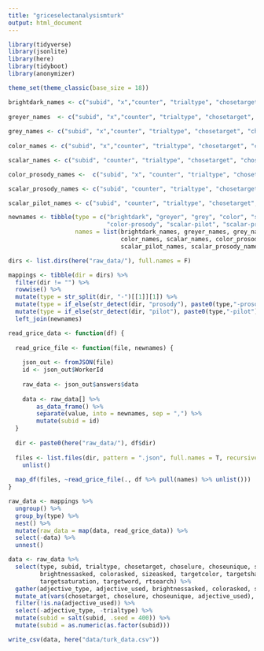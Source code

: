 ```yaml
---
title: "griceselectanalysismturk"
output: html_document
---
```


```r
library(tidyverse)
library(jsonlite)
library(here)
library(tidyboot)
library(anonymizer)

theme_set(theme_classic(base_size = 18))
```

```r
 
brightdark_names <- c("subid", "x","counter", "trialtype", "chosetarget", "choselure", "targetname","chosename", "brightnessasked", "searchtype","choseunique", "targetshape", "targetcolor", "targetsaturation","targetword", "distractorshape1", "distractorshape2", "distractorcolor1", "distractorcolor2", "date", "timestamp", "rtsearch", "targetpos", "lurepos", "obj1shape","obj1color","obj1saturation","obj2shape","obj2color","obj2saturation","obj3shape","obj3color","obj3saturation")
  
greyer_names  <- c("subid", "x","counter", "trialtype", "chosetarget", "choselure", "targetname","chosename", "brightnessasked", "descriptor","searchtype","choseunique", "targetshape", "targetcolor", "targetsaturation","targetword", "distractorshape1",  "date", "timestamp", "rtsearch", "targetpos", "lurepos", "obj1shape","obj1color","obj1saturation","obj2shape","obj2color","obj2saturation","obj3shape","obj3color","obj3saturation")
  
grey_names <- c("subid", "x","counter", "trialtype", "chosetarget", "choselure", "targetname","chosename", "brightnessasked", "descriptor","searchtype","choseunique", "targetshape", "targetcolor", "targetsaturation","targetword", "distractorshape1", "distractorshape2", "distractorcolor1", "distractorcolor2", "date", "timestamp", "rtsearch", "targetpos", "lurepos", "obj1shape","obj1color","obj1saturation","obj2shape","obj2color","obj2saturation","obj3shape","obj3color","obj3saturation")
  
color_names <- c("subid", "x","counter", "trialtype", "chosetarget", "choselure", "targetname","chosename", "colorasked", "searchtype","choseunique", "targetshape", "targetcolor", "targetword", "distractorshape1", "distractorshape2", "distractorcolor1", "distractorcolor2", "date", "timestamp", "rtsearch", "targetpos", "lurepos", "obj1shape","obj1color","obj2shape","obj2color","obj3shape","obj3color")

scalar_names <- c("subid", "counter", "trialtype", "chosetarget", "choselure", "targetname","chosename", "sizeasked", "targetsize", "searchtype","choseunique", "targetshape", "targetcolor", "targetword", "distractorshape1", "distractorshape2", "distractorcolor1", "distractorcolor2", "date", "timestamp", "rtsearch", "targetpos", "lurepos", "obj1shape","obj1size","obj2shape","obj2size","obj3shape","obj3size")

color_prosody_names <-  c("subid", "x", "counter", "trialtype", "chosetarget", "choselure", "targetname","chosename", "colorasked", "searchtype","choseunique", "targetshape", "targetcolor", "targetword", "distractorshape1", "distractorshape2", "distractorcolor1", "distractorcolor2", "date", "timestamp", "rtsearch", "targetpos", "lurepos", "obj1shape","obj1color","obj2shape","obj2color","obj3shape","obj3color")

scalar_prosody_names <- c("subid", "counter", "trialtype", "chosetarget", "targetsize", "choselure", "targetname","chosename", "sizeasked", "searchtype","choseunique", "targetshape", "targetcolor", "targetword", "distractorshape1", "distractorshape2", "distractorcolor1", "distractorcolor2", "date", "timestamp", "rtsearch", "targetpos", "lurepos","obj1shape","obj1color","obj2shape","obj2color","obj3shape","obj3color")

scalar_pilot_names <- c("subid", "counter", "trialtype", "chosetarget", "choselure", "targetname","chosename", "sizeasked", "searchtype","choseunique", "targetshape", "targetcolor", "targetword", "distractorshape1", "distractorshape2", "distractorcolor1", "distractorcolor2", "date", "timestamp", "rtsearch", "targetpos", "lurepos", "obj1shape","obj1size","obj2shape","obj2size","obj3shape","obj3size")
```

```r
newnames <- tibble(type = c("brightdark", "greyer", "grey", "color", "scalar", 
                            "color-prosody", "scalar-pilot", "scalar-prosody"),
                   names = list(brightdark_names, greyer_names, grey_names, 
                                color_names, scalar_names, color_prosody_names,
                                scalar_pilot_names, scalar_prosody_names))

dirs <- list.dirs(here("raw_data/"), full.names = F) 

mappings <- tibble(dir = dirs) %>%
  filter(dir != "") %>%
  rowwise() %>%
  mutate(type = str_split(dir, "-")[[1]][1]) %>%
  mutate(type = if_else(str_detect(dir, "prosody"), paste0(type,"-prosody"), type)) %>%
  mutate(type = if_else(str_detect(dir, "pilot"), paste0(type,"-pilot"), type)) %>%
  left_join(newnames)
```

```r
read_grice_data <- function(df) {
  
  read_grice_file <- function(file, newnames) {
  
    json_out <- fromJSON(file)
    id <- json_out$WorkerId
    
    raw_data <- json_out$answers$data 
    
    data <- raw_data[] %>%
        as_data_frame() %>%
        separate(value, into = newnames, sep = ",") %>%
        mutate(subid = id)
  }
  
  dir <- paste0(here("raw_data/"), df$dir)
 
  files <- list.files(dir, pattern = ".json", full.names = T, recursive = T) %>%
    unlist()
    
  map_df(files, ~read_grice_file(., df %>% pull(names) %>% unlist()))
}

raw_data <- mappings %>%
  ungroup() %>%
  group_by(type) %>%
  nest() %>%
  mutate(raw_data = map(data, read_grice_data)) %>%
  select(-data) %>%
  unnest()
```

```r
data <- raw_data %>%
  select(type, subid, trialtype, chosetarget, choselure, choseunique, searchtype, 
         brightnessasked, colorasked, sizeasked, targetcolor, targetshape, 
         targetsaturation, targetword, rtsearch) %>%
  gather(adjective_type, adjective_used, brightnessasked, colorasked, sizeasked) %>%
  mutate_at(vars(chosetarget, choselure, choseunique, adjective_used), as.logical) %>%
  filter(!is.na(adjective_used)) %>%
  select(-adjective_type, -trialtype) %>%
  mutate(subid = salt(subid, .seed = 400)) %>%
  mutate(subid = as.numeric(as.factor(subid)))

write_csv(data, here("data/turk_data.csv"))
```